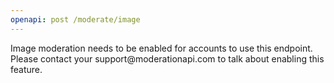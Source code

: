 ```yaml
---
openapi: post /moderate/image
---
```


<Note>
  Image moderation needs to be enabled for accounts to use this endpoint. Please
  contact your support@moderationapi.com to talk about enabling this feature.
</Note>

